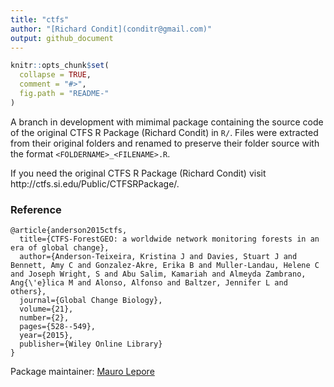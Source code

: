 ```yaml
---
title: "ctfs"
author: "[Richard Condit](conditr@gmail.com)"
output: github_document
---
```


<!-- README.md is generated from README.Rmd. Please edit that file -->

```r
knitr::opts_chunk$set(
  collapse = TRUE,
  comment = "#>",
  fig.path = "README-"
)
```

A branch in development with mimimal package containing the source code of the original CTFS R Package (Richard Condit) in `R/`. Files were extracted from their original folders and renamed to preserve their folder source with the format `<FOLDERNAME>_<FILENAME>.R`.

If you need the original CTFS R Package (Richard Condit) visit http://ctfs.si.edu/Public/CTFSRPackage/.

### Reference

```
@article{anderson2015ctfs,
  title={CTFS-ForestGEO: a worldwide network monitoring forests in an era of global change},
  author={Anderson-Teixeira, Kristina J and Davies, Stuart J and Bennett, Amy C and Gonzalez-Akre, Erika B and Muller-Landau, Helene C and Joseph Wright, S and Abu Salim, Kamariah and Almeyda Zambrano, Ang{\'e}lica M and Alonso, Alfonso and Baltzer, Jennifer L and others},
  journal={Global Change Biology},
  volume={21},
  number={2},
  pages={528--549},
  year={2015},
  publisher={Wiley Online Library}
}
```

Package maintainer: [Mauro Lepore](maurolepore@gmail.com)
